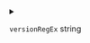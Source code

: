 
<details>
<summary>

`versionRegEx`  <span class="config-field-type">string</span> 

</summary>

VersionRegEx is the regex that is used to parse the version

</details>

